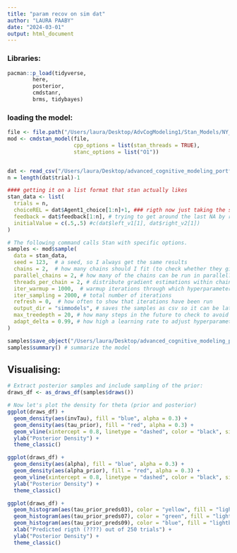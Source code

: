 ```yaml
---
title: "param recov on sim dat"
author: "LAURA PAABY"
date: "2024-03-01"
output: html_document
---
```


### Libraries:
```r
pacman::p_load(tidyverse,
        here,
        posterior,
        cmdstanr,
        brms, tidybayes)
```


### loading the model:
```r
file <- file.path("/Users/laura/Desktop/AdvCogModeling1/Stan_Models/NY_REL_no_transform.stan")
mod <- cmdstan_model(file, 
                     cpp_options = list(stan_threads = TRUE),
                     stanc_options = list("O1"))



```


```r
dat <- read_csv("/Users/laura/Desktop/advanced_cognitive_modeling_portfolio1/Asignment/portfolio2/simulated_data.csv")
n = length(dat$trial)-1

#### getting it on a list format that stan actually likes 
stan_data <- list(
  trials = n,
  choiceREL = dat$Agent1_choice[1:n]+1, ### rigth now just taking the same length as feedback, to see if it will even work
  feedback = dat$feedback[1:n], # trying to get around the last NA by removing it 
  initialValue = c(.5,.5) #c(dat$left_v1[1], dat$right_v2[1])
)
```

```r
# The following command calls Stan with specific options.
samples <- mod$sample(
  data = stan_data, 
  seed = 123,  # a seed, so I always get the same results
  chains = 2,  # how many chains should I fit (to check whether they give the same results)
  parallel_chains = 2, # how many of the chains can be run in parallel?
  threads_per_chain = 2, # distribute gradient estimations within chain across multiple cores
  iter_warmup = 1000,  # warmup iterations through which hyperparameters (steps and step length) are adjusted
  iter_sampling = 2000, # total number of iterations
  refresh = 0,  # how often to show that iterations have been run
  output_dir = "simmodels", # saves the samples as csv so it can be later loaded
  max_treedepth = 20, # how many steps in the future to check to avoid u-turns
  adapt_delta = 0.99, # how high a learning rate to adjust hyperparameters during warmup
)

```

```r
samples$save_object("/Users/laura/Desktop/advanced_cognitive_modeling_portfolio1/Asignment/portfolio2/simmodels/REL_second_try_no_transform.rds")
samples$summary() # summarize the model
```

## Visualising: 
```r
# Extract posterior samples and include sampling of the prior:
draws_df <- as_draws_df(samples$draws())
```

```r
# Now let's plot the density for theta (prior and posterior)
ggplot(draws_df) +
  geom_density(aes(invTau), fill = "blue", alpha = 0.3) +
  geom_density(aes(tau_prior), fill = "red", alpha = 0.3) +
  geom_vline(xintercept = 0.8, linetype = "dashed", color = "black", size = 1.5) +
  ylab("Posterior Density") +
  theme_classic()

ggplot(draws_df) +
  geom_density(aes(alpha), fill = "blue", alpha = 0.3) +
  geom_density(aes(alpha_prior), fill = "red", alpha = 0.3) +
  geom_vline(xintercept = 0.8, linetype = "dashed", color = "black", size = 1.5) +
  ylab("Posterior Density") +
  theme_classic()
```






















```r
ggplot(draws_df) +
  geom_histogram(aes(tau_prior_preds03), color = "yellow", fill = "lightyellow", alpha = 0.2) +
  geom_histogram(aes(tau_prior_preds07), color = "green", fill = "lightgreen", alpha = 0.2) +
  geom_histogram(aes(tau_prior_preds09), color = "blue", fill = "lightblue", alpha = 0.2) +
  xlab("Predicted rigth (????) out of 250 trials") +
  ylab("Posterior Density") +
  theme_classic()
```

